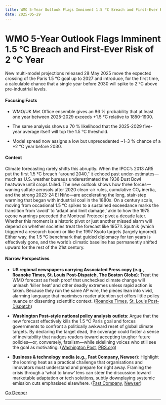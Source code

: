 ```yaml
---
title: WMO 5-Year Outlook Flags Imminent 1.5 °C Breach and First-Ever Risk of 2 °C Year
date: 2025-05-29
---
```


# WMO 5-Year Outlook Flags Imminent 1.5 °C Breach and First-Ever Risk of 2 °C Year

New multi-model projections released 28 May 2025 move the expected crossing of the Paris 1.5 °C goal up to 2027 and introduce, for the first time, a calculable chance that a single year before 2030 will spike to 2 °C above pre-industrial levels.

#### Focusing Facts

- WMO/UK Met Office ensemble gives an 86 % probability that at least one year between 2025-2029 exceeds +1.5 °C relative to 1850-1900.

- The same analysis shows a 70 % likelihood that the 2025-2029 five-year average itself will top the 1.5 °C threshold.

- Model spread now assigns a low but unprecedented ~1–3 % chance of a +2 °C year before 2030.

#### Context

Climate forecasting rarely shifts this abruptly. When the IPCC’s 2013 AR5 put the first 1.5 °C breach “around 2040,” it echoed past under-estimates—much as U.S. weather bureaus underestimated the 1936 Dust Bowl heatwave until crops failed. The new outlook shows how three forces—waning sulfate aerosols after 2020 clean-air rules, cumulative CO₂ inertia, and the strong 2023-24 El Niño—are accelerating the long, stair-step warming that began with industrial coal in the 1880s. On a century scale, moving from occasional 1.5 °C spikes to a sustained exceedance marks the transition from ‘avoid’ to ‘adapt and limit damage,’ akin to how the 1975 ozone warnings preceded the Montreal Protocol pivot a decade later. Whether this moment is a historic pivot or just another missed alarm will depend on whether societies treat the forecast like 1957’s Sputnik (which triggered a research boom) or like the 1997 Kyoto targets (largely ignored). Either way, the 1.5 °C benchmark that guided diplomacy for ten years is effectively gone, and the world’s climatic baseline has permanently shifted upward for the rest of the 21st century.

#### Narrow Perspectives

- **US regional newspapers carrying Associated Press copy (e.g., Roanoke Times, St. Louis Post-Dispatch, The Boston Globe)**: Treat the WMO forecast as fresh proof that unchecked climate change will unleash ‘killer heat’ and other deadly extremes unless rapid action is taken. Because they run the same AP wire, the pieces lean into vivid, alarming language that maximises reader attention yet offers little policy nuance or dissenting scientific context. ([Roanoke Times](https://roanoke.com/news/nation-world/weather/article_f97c7cff-b7a7-5b76-9d4c-85a85df38594.html), [St. Louis Post-Dispatch](https://www.stltoday.com/news/nation-world/weather/article_945da714-4ef8-5bc6-a613-6b954b246b5b.html))

- **Washington Post–style national policy analysis outlets**: Argue that the new forecast effectively kills the 1.5 °C Paris goal and forces governments to confront a politically awkward reset of global climate targets. By declaring the target dead, the coverage could foster a sense of inevitability that nudges readers toward accepting tougher future policies—or, conversely, fatalism—while sidelining voices who still see the goal as motivating. ([Washington Post](https://www.washingtonpost.com/climate-environment/2025/05/29/15degrees-celsius-world-meteorological-organization/), [PBS.org](https://www.pbs.org/newshour/science/prepare-yourself-for-several-years-of-killer-heat-top-weather-forecasters-warn))

- **Business & technology media (e.g., Fast Company, Newser)**: Highlight the looming heat as a practical challenge that organisations and innovators must understand and prepare for right away. Framing the crisis through a ‘what to know’ lens can steer the discussion toward marketable adaptation or tech solutions, subtly downplaying systemic emission cuts emphasised elsewhere. ([Fast Company](https://www.fastcompany.com/91341666/top-weather-forecasters-are-predicting-several-years-of-deadly-heat-heres-what-to-know), [Newser](https://www.newser.com/story/369401/forecasters-years-of-killer-heat-could-be-coming-for-us.html))


[Go Deeper](https://www.perplexity.ai/search?q=WMO+5-Year+Outlook+Flags+Imminent+1.5+%C2%B0C+Breach+and+First-Ever+Risk+of+2+%C2%B0C+Year)

---

<a id='chinas-tianwen-2-successfully-launches-on-10-year-dual-asteroidcomet-mission'></a>
